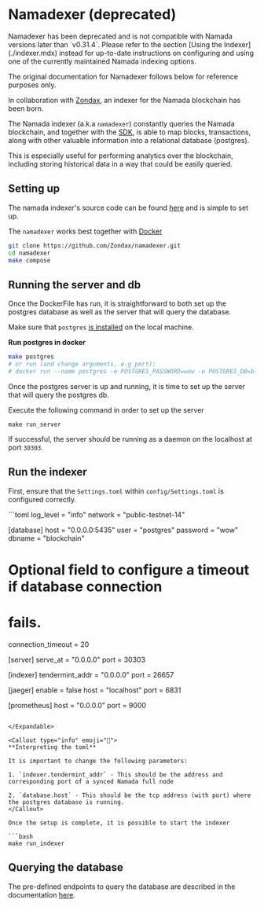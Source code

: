 
# Namadexer (deprecated)

<Callout type="info">
Namadexer has been deprecated and is not compatible with Namada versions later than `v0.31.4`. Please refer to the section [Using the Indexer](./indexer.mdx) instead for 
up-to-date instructions on configuring and using one of the currently maintained Namada indexing options.  

The original documentation for Namadexer follows below for reference purposes only.
</Callout>

In collaboration with [Zondax](https://zondax.ch/), an indexer for the Namada blockchain has been born.

The Namada indexer (a.k.a `namadexer`) constantly queries the Namada blockchain, and together with the [SDK](./sdk.mdx), is able to map blocks, transactions, along with other valuable information into a relational database (postgres).

This is especially useful for performing analytics over the blockchain, including storing historical data in a way that could be easily queried.

## Setting up

The namada indexer's source code can be found [here](https://github.com/zondax/namadexer) and is simple to set up.

The `namadexer` works best together with [Docker](https://www.docker.com/products/docker-desktop)

```bash
git clone https://github.com/Zondax/namadexer.git
cd namadexer
make compose
```

## Running the server and db
Once the DockerFile has run, it is straightforward to both set up the postgres database as well as the server that will query the database.

Make sure that `postgres` [is installed](https://www.postgresql.org/download/) on the local machine.

**Run postgres in docker**
```bash
make postgres 
# or run (and change arguments, e.g port):
# docker run --name postgres -e POSTGRES_PASSWORD=wow -e POSTGRES_DB=blockchain -p 5432:5432 -d postgres
```
Once the postgres server is up and running, it is time to set up the server that will query the postgres db.

Execute the following command in order to set up the server
```
make run_server
```

If successful, the server should be running as a daemon on the localhost at port `30303`.

## Run the indexer

First, ensure that the `Settings.toml` within `config/Settings.toml` is configured correctly.

<Expandable>
```toml
log_level = "info"
network = "public-testnet-14"

[database]
host = "0.0.0.0:5435"
user = "postgres"
password = "wow"
dbname = "blockchain"
# Optional field to configure a timeout if database connection 
# fails.
connection_timeout = 20


[server]
serve_at = "0.0.0.0"
port = 30303

[indexer]
tendermint_addr = "0.0.0.0"
port = 26657

[jaeger]
enable = false
host = "localhost"
port = 6831

[prometheus]
host = "0.0.0.0"
port = 9000
```

</Expandable>

<Callout type="info" emoji="👀">
**Interpreting the toml**

It is important to change the following parameters:

1. `indexer.tendermint_addr` - This should be the address and corresponding port of a synced Namada full node

2. `database.host` - This should be the tcp address (with port) where the postgres database is running.
</Callout>

Once the setup is complete, it is possible to start the indexer

```bash
make run_indexer
```

## Querying the database

The pre-defined endpoints to query the database are described in the documentation [here](https://github.com/Zondax/namadexer/blob/main/docs/04-server.md).


